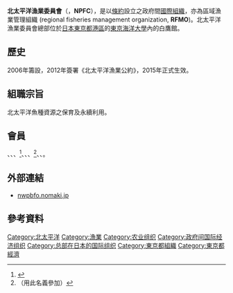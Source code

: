 {{orphan|time=2016-05-22T20:18:43+00:00}}
{{SelfDistinguish|指{{link-en|北太平洋漁業管理理事會|North Pacific Fishery Management Council}}（NPFMC）}}
{{Infobox organization
|name = 北太平洋漁業委員會
|original_name = North Pacific Fisheries Commission
|abbreviation = NPFC
|formation = 2015年7月19日
|type = 区域性渔业机构
|headquarters = {{JPN}}[[東京|東京]]
|region_served = 北[[太平洋|太平洋]]
|membership = 9
|main_organ = 委员会、秘书处
|website = https://www.npfc.int/
}}

'''北太平洋漁業委員會'''（{{lang-en|North Pacific Fisheries Commission}}，'''NPFC'''），是以[[條約|條約]]設立之政府間[[國際組織|國際組織]]，亦為區域漁業管理組織 (regional fisheries management organization, '''RFMO''')。北太平洋漁業委員會總部位於[[日本|日本]][[東京都|東京都]][[港區_(東京都)|港區]]的[[東京海洋大學|東京海洋大學]]內的白鷹館。

==歷史==
2006年籌設，2012年簽署《北太平洋漁業公約》，2015年正式生效。

== 組職宗旨 ==
北太平洋魚種資源之保育及永續利用。

==會員==
{{CAN}}、{{CHN}}、、{{EU}}<ref>{{Cite web |url=https://ec.europa.eu/fisheries/press/eu-become-member-north-pacific-fisheries-commission_en |title=EU to become a member of the North Pacific Fisheries Commission |access-date=2021-02-25 |archive-date=2021-03-05 |archive-url=https://web.archive.org/web/20210305090456/https://ec.europa.eu/fisheries/press/eu-become-member-north-pacific-fisheries-commission_en }}</ref>{{JPN}}、{{ROK}}、{{RUS}}、{{flag|ROC|name=中華臺北}}<ref>（{{ROC-TWN}}用此名義參加）{{cite web|title=About NPFC|url=https://www.npfc.int/about_npfc|accessdate=2016-05-23|archive-date=2020-10-22|archive-url=https://web.archive.org/web/20201022175213/https://www.npfc.int/about_npfc|dead-url=}}</ref>、{{USA}}、{{VUT}}。

==外部連結==
*[https://web.archive.org/web/20150918212535/http://nwpbfo.nomaki.jp/ nwpbfo.nomaki.jp]

==參考資料==
{{reflist}}

[[Category:北太平洋|Category:北太平洋]]
[[Category:漁業|Category:漁業]]
[[Category:农业组织|Category:农业组织]]
[[Category:政府间国际经济组织|Category:政府间国际经济组织]]
[[Category:总部在日本的国际组织|Category:总部在日本的国际组织]]
[[Category:東京都組織|Category:東京都組織]]
[[Category:東京都經濟|Category:東京都經濟]]